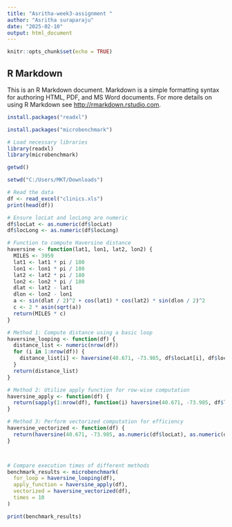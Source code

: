 ---
title: "Asritha-week3-assignment "
author: "Asritha suraparaju"
date: "2025-02-10"
output: html_document
---

```{r setup, include=FALSE}
knitr::opts_chunk$set(echo = TRUE)
```

## R Markdown

This is an R Markdown document. Markdown is a simple formatting syntax for authoring HTML, PDF, and MS Word documents. For more details on using R Markdown see <http://rmarkdown.rstudio.com>.

```{r}
install.packages("readxl")
```
```{r}
install.packages("microbenchmark")
```
```{r}
# Load necessary libraries
library(readxl)
library(microbenchmark)
```

```{r}
getwd()
```

```{r}
setwd("C:/Users/MKT/Downloads")
```

```{r}
# Read the data
df <- read_excel("clinics.xls")
print(head(df))
```
```{r}
# Ensure locLat and locLong are numeric
df$locLat <- as.numeric(df$locLat)
df$locLong <- as.numeric(df$locLong)

```

```{r}
# Function to compute Haversine distance
haversine <- function(lat1, lon1, lat2, lon2) {
  MILES <- 3959
  lat1 <- lat1 * pi / 180
  lon1 <- lon1 * pi / 180
  lat2 <- lat2 * pi / 180
  lon2 <- lon2 * pi / 180
  dlat <- lat2 - lat1
  dlon <- lon2 - lon1
  a <- sin(dlat / 2)^2 + cos(lat1) * cos(lat2) * sin(dlon / 2)^2
  c <- 2 * asin(sqrt(a))
  return(MILES * c)
}

# Method 1: Compute distance using a basic loop
haversine_looping <- function(df) {
  distance_list <- numeric(nrow(df))
  for (i in 1:nrow(df)) {
    distance_list[i] <- haversine(40.671, -73.985, df$locLat[i], df$locLong[i])
  }
  return(distance_list)
}

# Method 2: Utilize apply function for row-wise computation
haversine_apply <- function(df) {
  return(sapply(1:nrow(df), function(i) haversine(40.671, -73.985, df$locLat[i], df$locLong[i])))
}

# Method 3: Perform vectorized computation for efficiency
haversine_vectorized <- function(df) {
  return(haversine(40.671, -73.985, as.numeric(df$locLat), as.numeric(df$locLong)))
}



# Compare execution times of different methods
benchmark_results <- microbenchmark(
  for_loop = haversine_looping(df),
  apply_function = haversine_apply(df),
  vectorized = haversine_vectorized(df),
  times = 10
)

print(benchmark_results)
```
    


